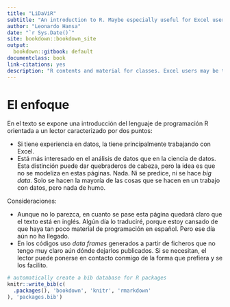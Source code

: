 ```yaml
--- 
title: "LiDaViR"
subtitle: "An introduction to R. Maybe especially useful for Excel users"
author: "Leonardo Hansa"
date: "`r Sys.Date()`"
site: bookdown::bookdown_site
output: 
  bookdown::gitbook: default
documentclass: book
link-citations: yes
description: "R contents and material for classes. Excel users may be the target."
---
```


# El enfoque

En el texto se expone una introducción del lenguaje de programación R orientada a un lector caracterizado por dos puntos: 

- Si tiene experiencia en datos, la tiene principalmente trabajando con Excel. 
- Está más interesado en el análisis de datos que en la ciencia de datos. Esta distinción puede dar quebraderos de cabeza, pero la idea es que no se modeliza en estas páginas. Nada. Ni se predice, ni se hace _big data_. Solo se hacen la mayoría de las cosas que se hacen en un trabajo con datos, pero nada de humo. 

Consideraciones: 

- Aunque no lo parezca, en cuanto se pase esta página quedará claro que el texto está en inglés. Algún día lo traduciré, porque estoy cansado de que haya tan poco material de programación en español. Pero ese día aún no ha llegado. 
- En los códigos uso _data frames_ generados a partir de ficheros que no tengo muy claro aún dónde dejarlos publicados. Si se necesitan, el lector puede ponerse en contacto conmigo de la forma que prefiera y se los facilito. 

```r
# automatically create a bib database for R packages
knitr::write_bib(c(
  .packages(), 'bookdown', 'knitr', 'rmarkdown'
), 'packages.bib')
```